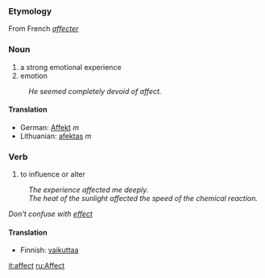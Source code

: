 ===Etymology===
From French ''[[affecter]]''

===Noun===

#a strong emotional experience
#emotion
:''He seemed completely devoid of affect.''

====Translation====

*German: [[Affekt]] ''m''
*Lithuanian: [[afektas]] ''m''

===Verb===

#to influence or alter
:''The experience affected me deeply.''
:''The heat of the sunlight affected the speed of the chemical reaction.''

''Don't confuse with [[effect]]''

====Translation====

*Finnish: [[vaikuttaa]]

[[it:affect]]
[[ru:Affect]]